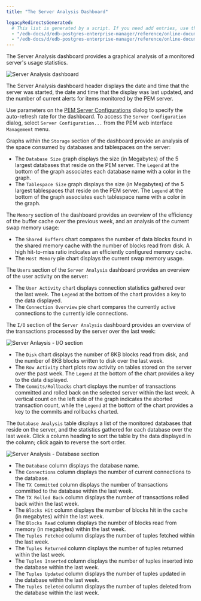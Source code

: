 ```yaml
---
title: "The Server Analysis Dashboard"

legacyRedirectsGenerated:
  # This list is generated by a script. If you need add entries, use the `legacyRedirects` key.
  - "/edb-docs/d/edb-postgres-enterprise-manager/reference/online-documentation/8.0/server_analysis_dashboard.html"
  - "/edb-docs/d/edb-postgres-enterprise-manager/reference/online-documentation/latest/server_analysis_dashboard.html"
---
```


<div id="server_analysis_dashboard" class="registered_link"></div>

The Server Analysis dashboard provides a graphical analysis of a monitored server's usage statistics.

![Server Analysis dashboard](../../images/server_analysis.png)

The Server Analysis dashboard header displays the date and time that the server was started, the date and time that the display was last updated, and the number of current alerts for items monitored by the PEM server.

Use parameters on the [PEM Server Configurations](../02_pem_server_config/#pem_server_config) dialog to specify the auto-refresh rate for the dashboard. To access the `Server Configuration` dialog, select `Server Configuration...` from the PEM web interface `Management` menu.

Graphs within the `Storage` section of the dashboard provide an analysis of the space consumed by databases and tablespaces on the server:

-   The `Database Size` graph displays the size (in Megabytes) of the 5 largest databases that reside on the PEM server. The `Legend` at the bottom of the graph associates each database name with a color in the graph.
-   The `Tablespace Size` graph displays the size (in Megabytes) of the 5 largest tablespaces that reside on the PEM server. The `Legend` at the bottom of the graph associates each tablespace name with a color in the graph.

The `Memory` section of the dashboard provides an overview of the efficiency of the buffer cache over the previous week, and an analysis of the current swap memory usage:

-   The `Shared Buffers` chart compares the number of data blocks found in the shared memory cache with the number of blocks read from disk. A high hit-to-miss ratio indicates an efficiently configured memory cache.
-   The `Host Memory` pie chart displays the current swap memory usage.

The `Users` section of the `Server Analysis` dashboard provides an overview of the user activity on the server:

-   The `User Activity` chart displays connection statistics gathered over the last week. The `Legend` at the bottom of the chart provides a key to the data displayed.
-   The `Connection Overview` pie chart compares the currently active connections to the currently idle connections.

The `I/O` section of the `Server Analysis` dashboard provides an overview of the transactions processed by the server over the last week:

![Server Anlaysis - I/O section](../../images/io_analysis.png)

-   The `Disk` chart displays the number of 8KB blocks read from disk, and the number of 8KB blocks written to disk over the last week.
-   The `Row Activity` chart plots row activity on tables stored on the server over the past week. The `Legend` at the bottom of the chart provides a key to the data displayed.
-   The `Commits/Rollbacks` chart displays the number of transactions committed and rolled back on the selected server within the last week. A vertical count on the left side of the graph indicates the aborted transaction count, while the `Legend` at the bottom of the chart provides a key to the commits and rollbacks charted.

The `Database Analysis` table displays a list of the monitored databases that reside on the server, and the statistics gathered for each database over the last week. Click a column heading to sort the table by the data displayed in the column; click again to reverse the sort order.

![Server Analysis - Database section](../../images/database_analysis_table.png)

-   The `Database` column displays the database name.
-   The `Connections` column displays the number of current connections to the database.
-   The `TX Committed` column displays the number of transactions committed to the database within the last week.
-   The `TX Rolled Back` column displays the number of transactions rolled back within the last week.
-   The `Blocks Hit` column displays the number of blocks hit in the cache (in megabytes) within the last week.
-   The `Blocks Read` column displays the number of blocks read from memory (in megabytes) within the last week.
-   The `Tuples Fetched` column displays the number of tuples fetched within the last week.
-   The `Tuples Returned` column displays the number of tuples returned within the last week.
-   The `Tuples Inserted` column displays the number of tuples inserted into the database within the last week.
-   The `Tuples Updated` column displays the number of tuples updated in the database within the last week.
-   The `Tuples Deleted` column displays the number of tuples deleted from the database within the last week.
